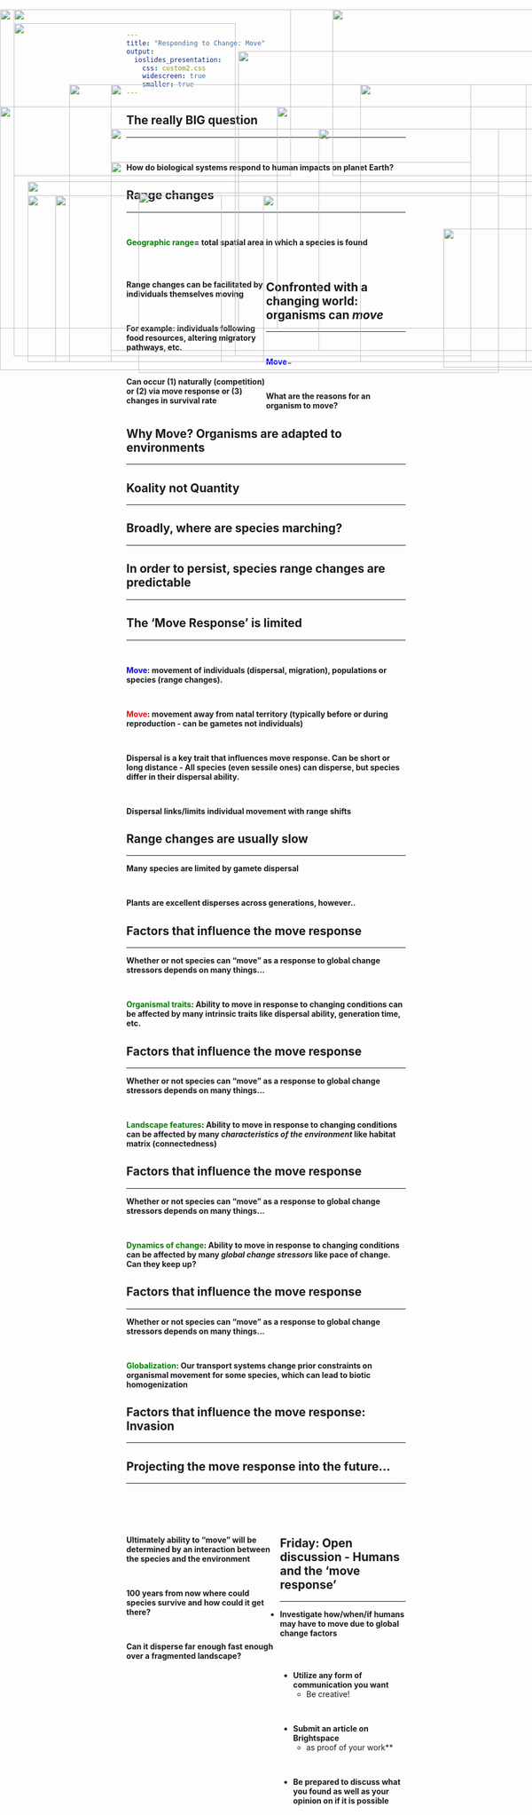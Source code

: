 ```yaml
---
title: "Responding to Change: Move"
output: 
  ioslides_presentation:
    css: custom2.css
    widescreen: true
    smaller: true
---
```


## The really BIG question
<hr>
<br/>

<div align="center">**How do biological systems respond to human impacts on planet Earth?**</div>

<IMG STYLE="position:absolute; TOP:240px; LEFT:200px; WIDTH:700px; HEIGHT:400px" SRC="images/connect.jpg">

## Range changes
<hr>
<br/>

**<span style="color:green">Geographic range</span>= total spatial area in which a species is found**

<br/>

<div style="float: left; width: 50%;">

**Range changes can be facilitated by individuals themselves moving**

<br/>

**For example: individuals following food resources, altering migratory pathways, etc.**

<br/>

**Can occur (1) naturally (competition) or (2) via move response or (3) changes in survival rate**
</div>

<IMG STYLE="position:absolute; TOP:240px; LEFT:575px; WIDTH:500px; HEIGHT:400px" SRC="images/birdsmigrate.jpg">

## Confronted with a changing world: organisms can *move*
<hr>
<br/>

<span style="color:blue">**Move**</span>= 

<br/>

**What are the reasons for an organism to move?**

<IMG STYLE="position:absolute; TOP:320px; LEFT:225px; WIDTH:6; HEIGHT:350px" SRC="images/arrow.jpg">

## Why Move? Organisms are adapted to environments
<hr>

<IMG STYLE="position:absolute; TOP:160px; LEFT:125px; WIDTH:850px; HEIGHT:500px" SRC="images/birdsextinct.png">

<!-- ## Adaptations are very complex -->
<!-- <hr> -->

<!-- <IMG STYLE="position:absolute; TOP:160px; LEFT:150px; WIDTH:750px; HEIGHT:500px" SRC="images/owl2.jpg"> -->

<!-- ## Adaptations are complex and took a long time time to develop -->
<!-- <hr> -->

<!-- <IMG STYLE="position:absolute; TOP:25px; LEFT:0px; WIDTH:1100px; HEIGHT:650px" SRC="images/downslope.jpg"> -->

##

<IMG STYLE="position:absolute; TOP:50px; LEFT:25px; WIDTH:400px; HEIGHT:600px" SRC="images/owl.jpg">

<IMG STYLE="position:absolute; TOP:100px; LEFT:430px; WIDTH:650px; HEIGHT:500px" SRC="images/owl2.png">

## Koality not Quantity
<hr>

<IMG STYLE="position:absolute; TOP:160px; LEFT:200px; WIDTH:650px; HEIGHT:500px" SRC="images/koala.png">

##

<IMG STYLE="position:absolute; TOP:25px; LEFT:0px; WIDTH:1100px; HEIGHT:650px" SRC="images/upslope.jpg">

## Broadly, where are species marching?
<hr>

<IMG STYLE="position:absolute; TOP:160px; LEFT:200px; WIDTH:750px; HEIGHT:500px" SRC="images/march.png">

##

<IMG STYLE="position:absolute; TOP:25px; LEFT:0px; WIDTH:1100px; HEIGHT:650px" SRC="images/elevation.jpg">

## 

<IMG STYLE="position:absolute; TOP:25px; LEFT:25px; WIDTH:500px; HEIGHT:300px" SRC="images/migrate2.jpeg">

<IMG STYLE="position:absolute; TOP:25px; LEFT:600px; WIDTH:500px; HEIGHT:300px" SRC="images/boreal.png">

<IMG STYLE="position:absolute; TOP:355px; LEFT:250px; WIDTH:650px; HEIGHT:325px" SRC="images/flee2.jpg">

## In order to persist, species range changes are predictable
<hr>

<IMG STYLE="position:absolute; TOP:160px; LEFT:125px; WIDTH:850px; HEIGHT:500px" SRC="images/movementrate.jpg">

## The 'Move Response' is limited
<hr>
<br/>

**<span style="color:blue">Move</span>: movement of individuals (dispersal, migration), populations or species (range changes).**

<br/>

**<span style="color:red">Move</span>: movement away from natal territory (typically before or during reproduction - can be gametes not individuals)**

<br/>

**Dispersal is a key trait that influences move response. Can be short or long distance -  All species (even sessile ones) can disperse, but species differ in their dispersal ability.**

<br/>

**Dispersal links/limits individual movement with range shifts**

<IMG STYLE="position:absolute; TOP:420px; LEFT:800px; WIDTH:200px; HEIGHT:250px" SRC="images/dispersal.jpg">

## Range changes are usually slow
<hr>

**Many species are limited by gamete dispersal**

<br/>

**Plants are excellent disperses across generations, however..**


<IMG STYLE="position:absolute; TOP:300px; LEFT:200px; WIDTH:650px; HEIGHT:350px" SRC="images/tree.jpg">

<!-- ## In order to persist, species range changes are predictable -->
<!-- <hr> -->

<!-- <IMG STYLE="position:absolute; TOP:240px; LEFT:0px; WIDTH:1100px; HEIGHT:300px" SRC="images/rangechange.jpg"> -->

## Factors that influence the move response
<hr>

**Whether or not species can “move” as a response to global change stressors depends on many things…**

<br/>

**<span style="color:green">Organismal traits</span>: Ability to move in response to changing conditions can be affected by many intrinsic traits like dispersal ability, generation time, etc.**

<IMG STYLE="position:absolute; TOP:360px; LEFT:50px; WIDTH:1000px; HEIGHT:300px" SRC="images/animalmove.png">

## Factors that influence the move response
<hr>

**Whether or not species can “move” as a response to global change stressors depends on many things…**

<br/>

**<span style="color:green">Landscape features</span>: Ability to move in response to changing conditions can be affected by many *characteristics of the environment* like habitat matrix (connectedness)**

<IMG STYLE="position:absolute; TOP:360px; LEFT:50px; WIDTH:1000px; HEIGHT:300px" SRC="images/landscape.png">

## Factors that influence the move response
<hr>

**Whether or not species can “move” as a response to global change stressors depends on many things…**

<br/>

**<span style="color:green">Dynamics of change</span>: Ability to move in response to changing conditions can be affected by many *global change stressors* like pace of change. Can they keep up?**

<!-- <IMG STYLE="position:absolute; TOP:380px; LEFT:50px; WIDTH:1000px; HEIGHT:300px" SRC="images/landscape.png"> -->

<IMG STYLE="position:absolute; TOP:360px; LEFT:100px; WIDTH:300px; HEIGHT:300px" SRC="images/vagile.png">

<IMG STYLE="position:absolute; TOP:360px; LEFT:475px; WIDTH:500px; HEIGHT:300px" SRC="images/warming.jpg">


## Factors that influence the move response
<hr>

**Whether or not species can “move” as a response to global change stressors depends on many things…**

<br/>

**<span style="color:green">Globalization</span>: Our transport systems change prior constraints on organismal movement for some species, which can lead to biotic homogenization**

<IMG STYLE="position:absolute; TOP:335px; LEFT:50px; WIDTH:1000px; HEIGHT:325px" SRC="images/transport.jpg">

## Factors that influence the move response: Invasion
<hr>

<IMG STYLE="position:absolute; TOP:200px; LEFT:0px; WIDTH:1100px; HEIGHT:400px" SRC="images/invasion.jpg">


## Projecting the move response into the future...
<hr>
<br/>
<br/>
<br/>

<div style="float: left; width: 55%;">

**Ultimately ability to “move” will be determined by an interaction between the species and the environment**

<br/>

**100 years from now where could species survive and how could it get there?**

<br/>

**Can it disperse far enough fast enough over a fragmented landscape?**
</div>

<IMG STYLE="position:absolute; TOP:160px; LEFT:650px; WIDTH:350px; HEIGHT:500px" SRC="images/pending.png">

## Friday: Open discussion - Humans and the 'move response'
<hr>

* **Investigate how/when/if humans may have to move due to global change factors**

<div style="float: left; width: 45%;">

<br/>

* **Utilize any form of communication you want**
    + Be creative! 
    
<br/>

* **Submit an article on Brightspace**
    + as proof of your work**

<br/>

* **Be prepared to discuss what you found as well as your opinion on if it is possible**

<IMG STYLE="position:absolute; TOP:200px; LEFT:500px; WIDTH:600px; HEIGHT:400px" SRC="images/florida.png">

<!-- ##  -->

<!-- <div style="float: left; width: 55%;"> -->

<!-- **Pacific Islands threatened by sea level rise caused by climate change** -->

<!-- <br/> -->

<!-- **Water availability and overcrowding may become an issue in the next 50 years** -->

<!-- <br/> -->

<!-- **29% of US population lives on the coast** -->

<!-- <br/> -->

<!-- **40% of world populations live within 100km of coast** -->

<!-- <br/> -->

<!-- **1 in 10 people live in low-elevation coastal risk zone (<30 ft above sea level)** -->
<!-- </div> -->

<!-- <IMG STYLE="position:absolute; TOP:160px; LEFT:650px; WIDTH:350px; HEIGHT:500px" SRC="images/florida.png"> -->

<!-- ## Are climate reguess in the near future? -->
<!-- <hr> -->

<!-- **New Zealand is one of the first countries to propose program for climate refugees** -->

<!-- <br/> -->

<!-- **Pacific Islanders only want refugee visas as a last resort ** -->

<!-- <br/> -->

<!-- **Instead, island communities advocate for climate adaptation, emission reduction, and pathways for legal migration beforehand** -->

<!-- <IMG STYLE="position:absolute; TOP:460px; LEFT:50px; WIDTH:100px; HEIGHT:100px" SRC="images/newzea.png"> -->

<!-- ## Chapter reading -->

<!-- **Information on Invasive species** -->